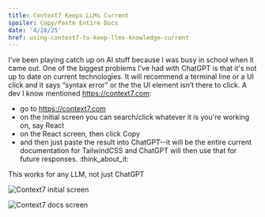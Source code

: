 ```yaml
---
title: Context7 Keeps LLMs Current
spoiler: Copy/Paste Entire Docs
date: '4/28/25'
href: using-context7-to-keep-llms-knowledge-current
---
```


I've been playing catch up on AI stuff because I was busy in school when it came out. One of the biggest problems I've had with ChatGPT is that it's not up to date on current technologies. It will recommend a terminal line or a UI click and it says “syntax error” or the the UI element isn’t there to click. A dev I know mentioned https://context7.com:
- go to https://context7.com
- on the initial screen you can search/click whatever it is you're working on, say React
- on the React screen, then click Copy 
- and then just paste the result into ChatGPT--it will be the entire current documentation for TailwindCSS and ChatGPT will then use that for future responses. :think_about_it:

This works for any LLM, not just ChatGPT

![Context7 initial screen](https://github.com/mark-mcdermott/mark-mcdermott.github.io/blog/src/public/images/2025-04-28-using-context7-to-keep-llms-knowledge-current-1.jpg)

![Context7 docs screen](https://github.com/mark-mcdermott/mark-mcdermott.github.io/blog/src/public/images/2025-04-28-using-context7-to-keep-llms-knowledge-current-2.jpg)